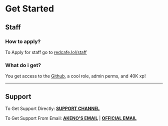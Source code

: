 # Get Started

## Staff

### How to apply?

To Apply for staff go to [redcafe.lol/staff](https://redcafe.lol/staff)



### What do i get?

You get access to the [Github](https://github.com/Red-Cafe), a cool role, admin perms, and 40K xp!


____


## Support

To Get Support Directly: [**SUPPORT CHANNEL**](https://discord.com/channels/1014190469628055552/1014190512141512796)

To Get Support From Email: [**AKENO'S EMAIL**](oss@akenodev.xyz) | [**OFFICIAL EMAIL**](mailto:support@redcafe.lol)

  
